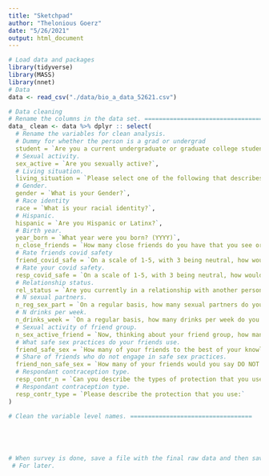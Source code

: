 ```yaml
---
title: "Sketchpad"
author: "Thelonious Goerz"
date: "5/26/2021"
output: html_document
---
```


```r
# Load data and packages 
library(tidyverse)
library(MASS)
library(nnet)
# Data 
data <- read_csv("./data/bio_a_data_52621.csv")

```

```r
# Data cleaning 
# Rename the columns in the data set. ==========================================================
data_ clean <- data %>% dplyr :: select(
  # Rename the variables for clean analysis. 
  # Dummy for whether the person is a grad or undergrad 
  student = `Are you a current undergraduate or graduate college student?`,
  # Sexual activity. 
  sex_active = `Are you sexually active?`,
  # Living situation. 
  living_situation = `Please select one of the following that describes your living situation:`,
  # Gender. 
  gender = `What is your Gender?`,
  # Race identity 
  race = `What is your racial identity?`,
  # Hispanic. 
  hispanic = `Are you Hispanic or Latinx?`,
  # Birth year. 
  year_born = `What year were you born? (YYYY)`,
  n_close_friends = `How many close friends do you have that you see or talk to regularly? (Please provide the number e.g. 1,2,3)`,
  # Rate friends covid safety 
  friend_covid_safe = `On a scale of 1-5, with 3 being neutral, how would you rate your close friends' behavior at following COVID-19 safety precautions compared to others?`,
  # Rate your covid safety. 
  resp_covid_safe = `On a scale of 1-5, with 3 being neutral, how would you rate YOUR behavior at following COVID-19 safety precautions, relative to your friends?`,
  # Relationship status. 
  rel_status = `Are you currently in a relationship with another person(s)?`,
  # N sexual partners. 
  n_reg_sex_part = `On a regular basis, how many sexual partners do you have (please count anyone you regularly have sex with)?  (Please provide the number e.g. 1,2,3)`,
  # N drinks per week. 
  n_drinks_week = `On a regular basis, how many drinks per week do you have? (Please provide the number e.g. 1,2,3)`,
  # Sexual activity of friend group. 
  n_sex_active_friend = `Now, thinking about your friend group, how many of your friends are sexually active?`,
  # What safe sex practices do your friends use. 
  friend_safe_sex = `How many of your friends to the best of your knowledge would you say engage in safe sex practices, eg. using condoms, dental dams, IUD/Birth control, or getting tested for STDs/STIs?`,
  # Share of friends who do not engage in safe sex practices. 
  friend_non_safe_sex = `How many of your friends would you say DO NOT engage in safe sex practices?`,
  # Respondant contraception type. 
  resp_contr_n = `Can you describe the types of protection that you use in your sexual encounters on a regular basis? (such as condoms, dental dams, and IUD/Birth control, or getting tested for STDs/STIs)`,
  # Respondant contraception type. 
  resp_contr_type = `Please describe the protection that you use:`
)

# Clean the variable level names. ==================================





# When survey is done, save a file with the final raw data and then save a clean file from this file. ================
 # For later. 
```


